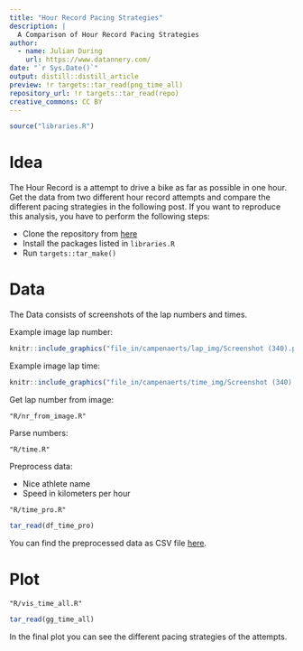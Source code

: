 ```yaml
---
title: "Hour Record Pacing Strategies"
description: |
  A Comparison of Hour Record Pacing Strategies
author:
  - name: Julian During 
    url: https://www.datannery.com/
date: "`r Sys.Date()`"
output: distill::distill_article
preview: !r targets::tar_read(png_time_all)
repository_url: !r targets::tar_read(repo)
creative_commons: CC BY
---
```


```r
source("libraries.R")
```

# Idea

The Hour Record is a attempt to drive a bike as far as possible in one hour.
Get the data from two different hour record attempts and compare the different
pacing strategies in the following post. If you want to reproduce this analysis,
you have to perform the following steps:

* Clone the repository from [here](`r tar_read(repo)`)
* Install the packages listed in `libraries.R`
* Run `targets::tar_make()`

# Data

The Data consists of screenshots of the lap numbers and times.

Example image lap number:

```r
knitr::include_graphics("file_in/campenaerts/lap_img/Screenshot (340).png")
```

Example image lap time:

```r
knitr::include_graphics("file_in/campenaerts/time_img/Screenshot (340).png")
```

Get lap number from image:

```embed
"R/nr_from_image.R"
```

Parse numbers:

```embed
"R/time.R"
```

Preprocess data:

* Nice athlete name
* Speed in kilometers per hour

```embed
"R/time_pro.R"
```


```r
tar_read(df_time_pro)
```

You can find the preprocessed data as CSV file [here](`r tar_read(csv_url)`).

# Plot

```embed
"R/vis_time_all.R"
```

```r
tar_read(gg_time_all)
```

In the final plot you can see the different pacing strategies of the attempts.